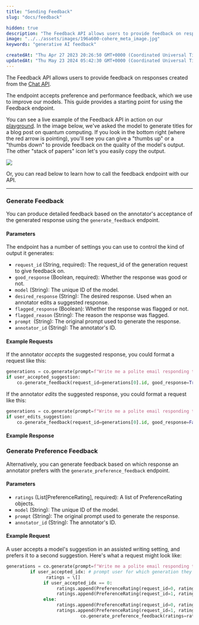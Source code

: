 ```yaml
---
title: "Sending Feedback"
slug: "docs/feedback"

hidden: true 
description: "The Feedback API allows users to provide feedback on responses generated by the Chat API or Generate API to improve models. The endpoint accepts preference and performance feedback, and this guide provides instructions on how to use it."
image: "../../assets/images/196a600-cohere_meta_image.jpg"  
keywords: "generative AI feedback"

createdAt: "Thu Apr 27 2023 20:26:50 GMT+0000 (Coordinated Universal Time)"
updatedAt: "Thu May 23 2024 05:42:30 GMT+0000 (Coordinated Universal Time)"
---
```

The Feedback API allows users to provide feedback on responses created from the [Chat API](/reference/chat).

The endpoint accepts preference and performance feedback, which we use to improve our models.  This guide provides a starting point for using the Feedback endpoint.

You can see a live example of the Feedback API in action on our [playground](https://dashboard.cohere.ai/playground/generate). In the image below, we've asked the model to generate titles for a blog post on quantum computing. If you look in the bottom right (where the red arrow is pointing), you'll see you can give a "thumbs up" or a "thumbs down" to provide feedback on the quality of the model's output. The other "stack of papers" icon let's you easily copy the output. 

<img src='../../assets/images/fe84a21-Screenshot_2023-12-12_at_9.36.29_AM.png' />


Or, you can read below to learn how to call the feedback endpoint with our API.

***

### Generate Feedback

You can produce detailed feedback based on the annotator's acceptance of the generated response using the `generate_feedback` endpoint. 

#### **Parameters**

The endpoint has a number of settings you can use to control the kind of output it generates:

- `request_id` (String, required): The request_id of the generation request to give feedback on.
- `good_response` (Boolean, required): Whether the response was good or not.
- `model` (String): The unique ID of the model.
- `desired_response` (String): The desired response. Used when an annotator edits a suggested response.
- `flagged_response` (Boolean): Whether the response was flagged or not.
- `flagged_reason` (String):  The reason the response was flagged.
- `prompt `(String): The original prompt used to generate the response.
- `annotator_id` (String): The annotator's ID.

#### **Example Requests**

If the annotator _accepts_ the suggested response, you could format a request like this:

```python
generations = co.generate(prompt=f"Write me a polite email responding to the one below: {email}. Response:")
if user_accepted_suggestion:
    co.generate_feedback(request_id=generations[0].id, good_response=True)
```

If the annotator _edits_ the suggested response, you could format a request like this:

```python
generations = co.generate(prompt=f"Write me a polite email responding to the one below: {email}. Response:")
if user_edits_suggestion:
    co.generate_feedback(request_id=generations[0].id, good_response=False, desired_response=user_edited_suggestion)
```

#### **Example Response**

### Generate Preference Feedback

Alternatively, you can generate feedback based on which response an annotator prefers with the `generate_preference_feedback` endpoint.

#### **Parameters**

- `ratings` (List[PreferenceRating], required): A list of PreferenceRating objects.
- `model` (String):  The unique ID of the model.
- `prompt` (String): The original prompt used to generate the response.
- `annotator_id` (String):  The annotator's ID.

#### **Example Request**

A user accepts a model's suggestion in an assisted writing setting, and prefers it to a second suggestion. Here's what a request might look like:

```python
generations = co.generate(prompt=f"Write me a polite email responding to the one below: {email}. Response:", num_generations=2)  
         if user_accepted_idx: # prompt user for which generation they prefer  
               ratings = \[]  
              if user_accepted_idx == 0:  
                   ratings.append(PreferenceRating(request_id=0, rating=1))  
                   ratings.append(PreferenceRating(request_id=1, rating=0))  
              else:  
                   ratings.append(PreferenceRating(request_id=0, rating=0))  
                   ratings.append(PreferenceRating(request_id=1, rating=1))  
 							co.generate_preference_feedback(ratings=ratings)
```
